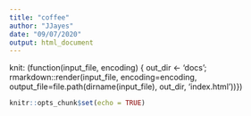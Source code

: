 ```yaml
---
title: "coffee"
author: "JJayes"
date: "09/07/2020"
output: html_document
---
```


knit: (function(input_file, encoding) {
  out_dir <- 'docs';
  rmarkdown::render(input_file,
 encoding=encoding,
 output_file=file.path(dirname(input_file), out_dir, 'index.html'))})




```r
knitr::opts_chunk$set(echo = TRUE)


```


